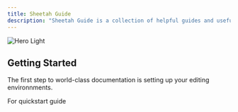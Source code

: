 ```yaml
---
title: Sheetah Guide
description: "Sheetah Guide is a collection of helpful guides and useful workflows you can apply to Sheetah API."
---
```


<img className="block" src="/images/hero-light.png" alt="Hero Light" />

## Getting Started

The first step to world-class documentation is setting up your editing environnments.

<CardGroup cols={2}>
  <Card
    title="Onboarding"
    icon="book"
    href="https://mintlify.com/docs/quickstart"
  >
    For quickstart guide
  </Card>
</CardGroup>
